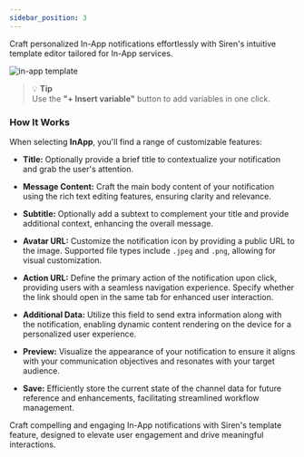 ```yaml
---
sidebar_position: 3
---
```



Craft personalized In-App notifications effortlessly with Siren's intuitive template editor tailored for In-App services.

![in-app template](../../Images/Templates/TemplateEdit/inAppTemplate.png)


> 💡 **Tip**  
> Use the **"+ Insert variable"** button to add variables in one click.

### How It Works

When selecting **InApp**, you'll find a range of customizable features:

- **Title:** Optionally provide a brief title to contextualize your notification and grab the user's attention.

- **Message Content:** Craft the main body content of your notification using the rich text editing features, ensuring clarity and relevance.

- **Subtitle:** Optionally add a subtext to complement your title and provide additional context, enhancing the overall message.

- **Avatar URL:** Customize the notification icon by providing a public URL to the image. Supported file types include `.jpeg` and `.png`, allowing for visual customization.

- **Action URL:** Define the primary action of the notification upon click, providing users with a seamless navigation experience. Specify whether the link should open in the same tab for enhanced user interaction.

- **Additional Data:** Utilize this field to send extra information along with the notification, enabling dynamic content rendering on the device for a personalized user experience.

- **Preview:** Visualize the appearance of your notification to ensure it aligns with your communication objectives and resonates with your target audience.

- **Save:** Efficiently store the current state of the channel data for future reference and enhancements, facilitating streamlined workflow management.

Craft compelling and engaging In-App notifications with Siren's template feature, designed to elevate user engagement and drive meaningful interactions.
